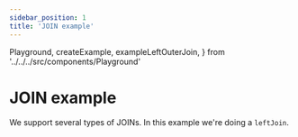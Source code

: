 ```yaml
---
sidebar_position: 1
title: 'JOIN example'
---
```


  Playground,
  createExample,
  exampleLeftOuterJoin,
} from '../../../src/components/Playground'

# JOIN example

We support several types of JOINs. In this example we're doing a `leftJoin`.

<Playground ts={createExample(exampleLeftOuterJoin)} />
